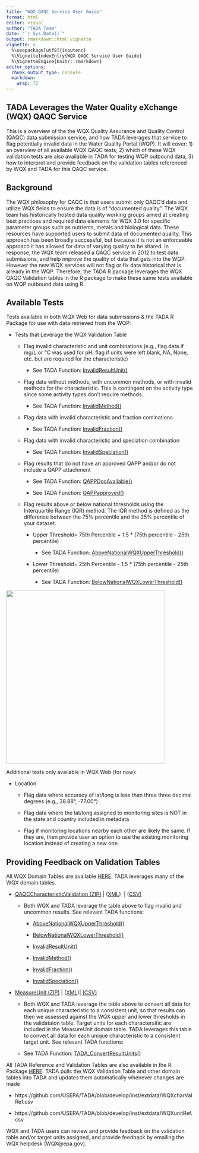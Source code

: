 ```yaml
---
title: "WQX QAQC Service User Guide"
format: html
editor: visual
author: "TADA Team"
date: "`r Sys.Date()`"
output: rmarkdown::html_vignette
vignette: >
  %\usepackage[utf8]{inputenc}
  %\VignetteIndexEntry{WQX QAQC Service User Guide}
  %\VignetteEngine{knitr::rmarkdown}
editor_options: 
  chunk_output_type: console
  markdown: 
    wrap: 72
---
```


## TADA Leverages the Water Quality eXchange (WQX) QAQC Service

This is a overview of the the WQX Quality Assurance and Quality Control
(QAQC) data submission service, and how TADA leverages that service to
flag potentially invalid data in the Water Quality Portal (WQP). It will
cover: 1) an overview of all available WQX QAQC tests, 2) which of these
WQX validation tests are also available in TADA for testing WQP outbound
data, 3) how to interpret and provide feedback on the validation tables
referenced by WQX and TADA for this QAQC service.

## Background

The WQX philosophy for QAQC is that users submit only QAQC'd data and
utilize WQX fields to ensure the data is of "documented quality". The
WQX team has historically hosted data quality working groups aimed at
creating best practices and required data elements for WQX 3.0 for
specific parameter groups such as nutrients, metals and biological data.
These resources have supported users to submit data of documented
quality. This approach has been broadly successful, but because it is
not an enforceable approach it has allowed for data of varying quality
to be shared. In response, the WQX team released a QAQC service in 2012
to test data submissions, and help improve the quality of data that gets
into the WQP. However the new WQX services will not flag or fix data
historical that is already in the WQP. Therefore, the TADA R package
leverages the WQX QAQC Validation tables in the R package to make these
same tests available on WQP outbound data using R.

## Available Tests

Tests available in both WQX Web for data submissions & the TADA R
Package for use with data retrieved from the WQP:

-   Tests that Leverage the WQX Validation Table

    -   Flag invalid characteristic and unit combinations (e.g., flag
        data if mg/L or °C was used for pH; flag if units were left
        blank, NA, None, etc. but are required for the characteristic)

        -   See TADA Function:
            [InvalidResultUnit()](https://usepa.github.io/TADA/reference/InvalidResultUnit.html)

    -   Flag data without methods, with uncommon methods, or with
        invalid methods for the characteristic. This is contingent on
        the activity type since some activity types don't require
        methods.

        -   See TADA Function:
            [InvalidMethod()](https://usepa.github.io/TADA/reference/InvalidMethod.html)

    -   Flag data with invalid characteristic and fraction cominations

        -   See TADA Function:
            [InvalidFraction()](https://usepa.github.io/TADA/reference/InvalidFraction.html)

    -   Flag data with invalid characteristic and speciation combination

        -   See TADA Function:
            [InvalidSpeciation()](https://usepa.github.io/TADA/reference/InvalidSpeciation.html)

    -   Flag results that do not have an approved QAPP and/or do not
        include a QAPP attachment

        -   See TADA Function:
            [QAPPDocAvailable()](https://usepa.github.io/TADA/reference/QAPPDocAvailable.html)

        -   See TADA Function:
            [QAPPapproved()](https://usepa.github.io/TADA/reference/QAPPapproved.html)

    -   Flag results above or below national thresholds using the
        Interquartile Range (IQR) method. The IQR method is defined as
        the difference between the 75% percentile and the 25% percentile
        of your dataset.

        -   Upper Threshold= 75th Percentile + 1.5 \* (75th percentile -
            25th percentile)

            -   See TADA Function:
                [AboveNationalWQXUpperThreshold()](https://usepa.github.io/TADA/reference/AboveNationalWQXUpperThreshold.html)

        -   Lower Threshold= 25th Percentile - 1.5 \* (75th percentile -
            25th percentile)

            -   See TADA Function:
                [BelowNationalWQXLowerThreshold()](https://usepa.github.io/TADA/reference/BelowNationalWQXLowerThreshold.html)

[![](images/IQR.png){width="428"
height="467"}](https://en.wikipedia.org/wiki/Interquartile_range)

Additional tests only available in WQX Web (for now):

-   Location

    -   Flag data where accuracy of lat/long is less than three three
        decimal degrees (e.g., 38.88°, -77.00°)

    -   Flag data where the lat/long assigned to monitoring sites is NOT
        in the state and country included in metadata

    -   Flag if monitoring locations nearby each other are likely the
        same. If they are, then provide user an option to use the
        existing monitoring location instead of creating a new one.

## Providing Feedback on Validation Tables

All WQX Domain Tables are available
[HERE](https://www.epa.gov/waterdata/storage-and-retrieval-and-water-quality-exchange-domain-services-and-downloads).
TADA leverages many of the WQX domain tables.

-   [QAQCCharacteristicValidation
    (ZIP)](https://cdx.epa.gov/wqx/download/DomainValues/QAQCCharacteristicValidation_CSV.zip) \|
    ([XML](https://cdx.epa.gov/wqx/download/DomainValues/QAQCCharacteristicValidation.zip)) 
    \|
    ([CSV)](https://cdx.epa.gov/wqx/download/DomainValues/QAQCCharacteristicValidation.CSV)

    -   Both WQX and TADA leverage the table above to flag invalid and
        uncommon results. See relevant TADA functions:

        -   [AboveNationalWQXUpperThreshold()](https://usepa.github.io/TADA/reference/AboveNationalWQXUpperThreshold.html)

        -   [BelowNationalWQXLowerThreshold()](https://usepa.github.io/TADA/reference/BelowNationalWQXLowerThreshold.html)

        -   [InvalidResultUnit()](https://usepa.github.io/TADA/reference/InvalidResultUnit.html)

        -   [InvalidMethod()](https://usepa.github.io/TADA/reference/InvalidMethod.html)

        -   [InvalidFraction()](https://usepa.github.io/TADA/reference/InvalidFraction.html)

        -   [InvalidSpeciation()](https://usepa.github.io/TADA/reference/InvalidSpeciation.html)

-   [MeasureUnit
    (ZIP)](https://cdx.epa.gov/wqx/download/DomainValues/MeasureUnit_CSV.zip) \|
    ([XML](https://cdx.epa.gov/wqx/download/DomainValues/MeasureUnit.zip))\| [(CSV)](https://cdx.epa.gov/wqx/download/DomainValues/MeasureUnit.CSV)

    -   Both WQX and TADA leverage the table above to convert all data
        for each unique characteristic to a consistent unit, so that
        results can then we assessed against the WQX upper and lower
        thresholds in the validataion table. Target units for each
        charactersitic are included in the MeasureUnit domain table.
        TADA leverages this table to convert all data for each unique
        characteristic to a consistent target unit. See relevant TADA
        functions:

    -   See TADA Function:
        [TADA_ConvertResultUnits()](https://usepa.github.io/TADA/reference/ConvertResultUnits.html)

All TADA Reference and Validation Tables are also available in the R
Package [HERE](https://github.com/USEPA/TADA/tree/develop/inst/extdata).
TADA pulls the WQX Validation Table and other domain tables into TADA
and updates them automatically whenever changes are made

-   https://github.com/USEPA/TADA/blob/develop/inst/extdata/WQXcharValRef.csv

-   https://github.com/USEPA/TADA/blob/develop/inst/extdata/WQXunitRef.csv

WQX and TADA users can review and provide feedback on the validation
table and/or target units assigned, and provide feedback by emailing the
WQX helpdesk (WQX\@epa.gov).
